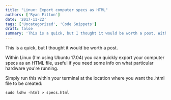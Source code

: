 ```yaml
---
title: "Linux: Export computer specs as HTML"
authors: ['Ryan Fitton']
date: '2017-11-22'
tags: ['Uncategorized', 'Code Snippets']
draft: false
summary: 'This is a quick, but I thought it would be worth a post. Within Linux (I&#8217;m using Ubuntu 17.04) you can quickly export your computer specs as an HTML file, useful if you need some info on what particular hardware you&#8217;re running. Simply run this within your terminal at the location where you want the ...'
---
```


This is a quick, but I thought it would be worth a post.

Within Linux (I'm using Ubuntu 17.04) you can quickly export your computer specs as an HTML file, useful if you need some info on what particular hardware you're running.

Simply run this within your terminal at the location where you want the .html file to be created:

``` language-markup
sudo lshw -html > specs.html
```
